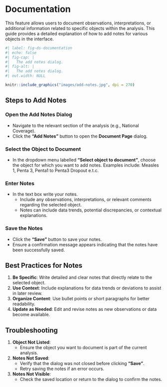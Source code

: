 # Documentation {#sec-documentation}

This feature allows users to document observations, interpretations, or additional information related to specific objects within the analysis. This guide provides a detailed explanation of how to add notes for various objects in the interface.

```r
#| label: fig-ds-documentation
#| echo: false
#| fig-cap: |
#|   The add notes dialog.
#| fig-alt: |
#|   The add notes dialog.
#| out.width: NULL

knitr::include_graphics("images/add-notes.jpg", dpi = 270)
```

## Steps to Add Notes

### Open the Add Notes Dialog

-   Navigate to the relevant section of the analysis (e.g., National Coverage).
-   Click the **"Add Notes"** button to open the **Document Page** dialog.

### Select the Object to Document

-   In the dropdown menu labelled **"Select object to document"**, choose the object for which you want to add notes. Examples include: Measles 1, Penta 3, Penta1 to Penta3 Dropout e.t.c.

### Enter Notes

-   In the text box write your notes.
    -   Include any observations, interpretations, or relevant comments regarding the selected object.
    -   Notes can include data trends, potential discrepancies, or contextual explanations.

### Save the Notes

-   Click the **"Save"** button to save your notes.
-   Ensure a confirmation message appears indicating that the notes have been successfully saved.

## Best Practices for Notes

1.  **Be Specific**: Write detailed and clear notes that directly relate to the selected object.
2.  **Use Context**: Include explanations for data trends or deviations to assist in later review.
3.  **Organize Content**: Use bullet points or short paragraphs for better readability.
4.  **Update as Needed**: Edit and revise notes as new observations or data become available.

## Troubleshooting

1.  **Object Not Listed**:
    -   Ensure the object you want to document is part of the current analysis.
2.  **Notes Not Saved**:
    -   Verify that the dialog was not closed before clicking **"Save"**.
    -   Retry saving the notes if an error occurs.
3.  **Notes Not Visible**:
    -   Check the saved location or return to the dialog to confirm the notes.
